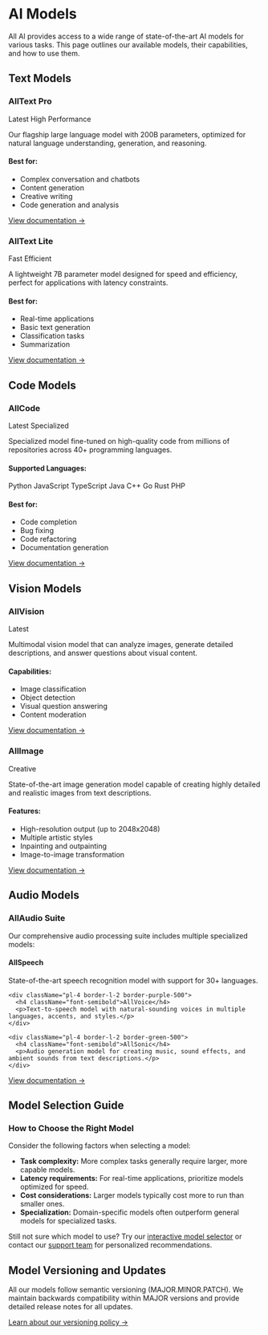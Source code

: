# AI Models

All AI provides access to a wide range of state-of-the-art AI models for various tasks. This page outlines our available models, their capabilities, and how to use them.

## Text Models

<div className="grid grid-cols-1 md:grid-cols-2 gap-6 mt-8">
  <div className="border border-gray-200 dark:border-gray-800 rounded-lg p-6">
    <h3 className="text-xl font-bold mb-2">AllText Pro</h3>
    <div className="mb-2 flex gap-2">
      <span className="px-2 py-1 bg-green-100 text-green-800 dark:bg-green-900/30 dark:text-green-400 text-xs rounded-full">Latest</span>
      <span className="px-2 py-1 bg-blue-100 text-blue-800 dark:bg-blue-900/30 dark:text-blue-400 text-xs rounded-full">High Performance</span>
    </div>
    <p className="mb-4">Our flagship large language model with 200B parameters, optimized for natural language understanding, generation, and reasoning.</p>
    <h4 className="font-semibold mb-2">Best for:</h4>
    <ul className="list-disc list-inside mb-4 space-y-1">
      <li>Complex conversation and chatbots</li>
      <li>Content generation</li>
      <li>Creative writing</li>
      <li>Code generation and analysis</li>
    </ul>
    <div className="mt-4">
      <a href="/models/alltext-pro" className="text-blue-500 hover:text-blue-600 dark:text-blue-400 dark:hover:text-blue-300 font-medium">View documentation →</a>
    </div>
  </div>
  
  <div className="border border-gray-200 dark:border-gray-800 rounded-lg p-6">
    <h3 className="text-xl font-bold mb-2">AllText Lite</h3>
    <div className="mb-2 flex gap-2">
      <span className="px-2 py-1 bg-yellow-100 text-yellow-800 dark:bg-yellow-900/30 dark:text-yellow-400 text-xs rounded-full">Fast</span>
      <span className="px-2 py-1 bg-purple-100 text-purple-800 dark:bg-purple-900/30 dark:text-purple-400 text-xs rounded-full">Efficient</span>
    </div>
    <p className="mb-4">A lightweight 7B parameter model designed for speed and efficiency, perfect for applications with latency constraints.</p>
    <h4 className="font-semibold mb-2">Best for:</h4>
    <ul className="list-disc list-inside mb-4 space-y-1">
      <li>Real-time applications</li>
      <li>Basic text generation</li>
      <li>Classification tasks</li>
      <li>Summarization</li>
    </ul>
    <div className="mt-4">
      <a href="/models/alltext-lite" className="text-blue-500 hover:text-blue-600 dark:text-blue-400 dark:hover:text-blue-300 font-medium">View documentation →</a>
    </div>
  </div>
</div>

## Code Models

<div className="border border-gray-200 dark:border-gray-800 rounded-lg p-6 mt-6">
  <h3 className="text-xl font-bold mb-2">AllCode</h3>
  <div className="mb-2 flex gap-2">
    <span className="px-2 py-1 bg-green-100 text-green-800 dark:bg-green-900/30 dark:text-green-400 text-xs rounded-full">Latest</span>
    <span className="px-2 py-1 bg-gray-100 text-gray-800 dark:bg-gray-800 dark:text-gray-300 text-xs rounded-full">Specialized</span>
  </div>
  <p className="mb-4">Specialized model fine-tuned on high-quality code from millions of repositories across 40+ programming languages.</p>
  
  <h4 className="font-semibold mb-2">Supported Languages:</h4>
  <div className="grid grid-cols-2 md:grid-cols-4 gap-2 mb-4">
    <span className="px-2 py-1 bg-gray-100 dark:bg-gray-800 rounded text-sm">Python</span>
    <span className="px-2 py-1 bg-gray-100 dark:bg-gray-800 rounded text-sm">JavaScript</span>
    <span className="px-2 py-1 bg-gray-100 dark:bg-gray-800 rounded text-sm">TypeScript</span>
    <span className="px-2 py-1 bg-gray-100 dark:bg-gray-800 rounded text-sm">Java</span>
    <span className="px-2 py-1 bg-gray-100 dark:bg-gray-800 rounded text-sm">C++</span>
    <span className="px-2 py-1 bg-gray-100 dark:bg-gray-800 rounded text-sm">Go</span>
    <span className="px-2 py-1 bg-gray-100 dark:bg-gray-800 rounded text-sm">Rust</span>
    <span className="px-2 py-1 bg-gray-100 dark:bg-gray-800 rounded text-sm">PHP</span>
  </div>
  
  <h4 className="font-semibold mb-2">Best for:</h4>
  <ul className="list-disc list-inside mb-4 space-y-1">
    <li>Code completion</li>
    <li>Bug fixing</li>
    <li>Code refactoring</li>
    <li>Documentation generation</li>
  </ul>
  
  <div className="mt-4">
    <a href="/models/allcode" className="text-blue-500 hover:text-blue-600 dark:text-blue-400 dark:hover:text-blue-300 font-medium">View documentation →</a>
  </div>
</div>

## Vision Models

<div className="grid grid-cols-1 md:grid-cols-2 gap-6 mt-6">
  <div className="border border-gray-200 dark:border-gray-800 rounded-lg p-6">
    <h3 className="text-xl font-bold mb-2">AllVision</h3>
    <div className="mb-2 flex gap-2">
      <span className="px-2 py-1 bg-green-100 text-green-800 dark:bg-green-900/30 dark:text-green-400 text-xs rounded-full">Latest</span>
    </div>
    <p className="mb-4">Multimodal vision model that can analyze images, generate detailed descriptions, and answer questions about visual content.</p>
    <h4 className="font-semibold mb-2">Capabilities:</h4>
    <ul className="list-disc list-inside mb-4 space-y-1">
      <li>Image classification</li>
      <li>Object detection</li>
      <li>Visual question answering</li>
      <li>Content moderation</li>
    </ul>
    <div className="mt-4">
      <a href="/models/allvision" className="text-blue-500 hover:text-blue-600 dark:text-blue-400 dark:hover:text-blue-300 font-medium">View documentation →</a>
    </div>
  </div>
  
  <div className="border border-gray-200 dark:border-gray-800 rounded-lg p-6">
    <h3 className="text-xl font-bold mb-2">AllImage</h3>
    <div className="mb-2 flex gap-2">
      <span className="px-2 py-1 bg-indigo-100 text-indigo-800 dark:bg-indigo-900/30 dark:text-indigo-400 text-xs rounded-full">Creative</span>
    </div>
    <p className="mb-4">State-of-the-art image generation model capable of creating highly detailed and realistic images from text descriptions.</p>
    <h4 className="font-semibold mb-2">Features:</h4>
    <ul className="list-disc list-inside mb-4 space-y-1">
      <li>High-resolution output (up to 2048x2048)</li>
      <li>Multiple artistic styles</li>
      <li>Inpainting and outpainting</li>
      <li>Image-to-image transformation</li>
    </ul>
    <div className="mt-4">
      <a href="/models/allimage" className="text-blue-500 hover:text-blue-600 dark:text-blue-400 dark:hover:text-blue-300 font-medium">View documentation →</a>
    </div>
  </div>
</div>

## Audio Models

<div className="border border-gray-200 dark:border-gray-800 rounded-lg p-6 mt-6">
  <h3 className="text-xl font-bold mb-2">AllAudio Suite</h3>
  <p className="mb-4">Our comprehensive audio processing suite includes multiple specialized models:</p>
  
  <div className="space-y-4">
    <div className="pl-4 border-l-2 border-blue-500">
      <h4 className="font-semibold">AllSpeech</h4>
      <p>State-of-the-art speech recognition model with support for 30+ languages.</p>
    </div>
    
    <div className="pl-4 border-l-2 border-purple-500">
      <h4 className="font-semibold">AllVoice</h4>
      <p>Text-to-speech model with natural-sounding voices in multiple languages, accents, and styles.</p>
    </div>
    
    <div className="pl-4 border-l-2 border-green-500">
      <h4 className="font-semibold">AllSonic</h4>
      <p>Audio generation model for creating music, sound effects, and ambient sounds from text descriptions.</p>
    </div>
  </div>
  
  <div className="mt-6">
    <a href="/models/allaudio" className="text-blue-500 hover:text-blue-600 dark:text-blue-400 dark:hover:text-blue-300 font-medium">View documentation →</a>
  </div>
</div>

## Model Selection Guide

<div className="mt-8 p-6 border border-gray-200 dark:border-gray-800 rounded-lg">
  <h3 className="text-xl font-bold mb-4">How to Choose the Right Model</h3>
  
  <p className="mb-4">Consider the following factors when selecting a model:</p>
  
  <ul className="list-disc list-inside space-y-2 mb-6">
    <li><strong>Task complexity:</strong> More complex tasks generally require larger, more capable models.</li>
    <li><strong>Latency requirements:</strong> For real-time applications, prioritize models optimized for speed.</li>
    <li><strong>Cost considerations:</strong> Larger models typically cost more to run than smaller ones.</li>
    <li><strong>Specialization:</strong> Domain-specific models often outperform general models for specialized tasks.</li>
  </ul>
  
  <p>Still not sure which model to use? Try our <a href="/tools/model-selector" className="text-blue-500 hover:text-blue-600 dark:text-blue-400 dark:hover:text-blue-300">interactive model selector</a> or contact our <a href="/support" className="text-blue-500 hover:text-blue-600 dark:text-blue-400 dark:hover:text-blue-300">support team</a> for personalized recommendations.</p>
</div>

## Model Versioning and Updates

All our models follow semantic versioning (MAJOR.MINOR.PATCH). We maintain backwards compatibility within MAJOR versions and provide detailed release notes for all updates.

<div className="mt-6">
  <a href="/models/versioning" className="text-blue-500 hover:text-blue-600 dark:text-blue-400 dark:hover:text-blue-300 font-medium">Learn about our versioning policy →</a>
</div> 